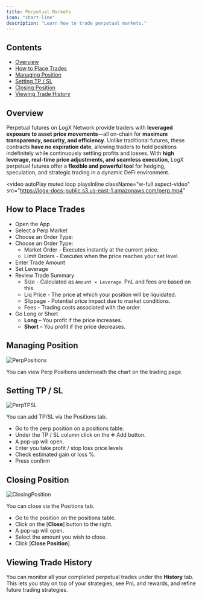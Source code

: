 ```yaml
---
title: Perpetual Markets
icon: "chart-line"
description: "Learn how to trade perpetual markets."
---
```


## Contents
* [Overview](#overview)
* [How to Place Trades](#how-to-place-trades)
* [Managing Position](#managing-position)
* [Setting TP / SL](#setting-tp--sl)
* [Closing Position](#closing-position)
* [Viewing Trade History](#viewing-trade-history)

## Overview

Perpetual futures on LogX Network provide traders with **leveraged exposure to asset price movements**—all on-chain for **maximum transparency, security, and efficiency**. Unlike traditional futures, these contracts **have no expiration date**, allowing traders to hold positions indefinitely while continuously settling profits and losses. With **high leverage, real-time price adjustments, and seamless execution**, LogX perpetual futures offer a **flexible and powerful tool** for hedging, speculation, and strategic trading in a dynamic DeFi environment.

<video
  autoPlay
  muted
  loop
  playsInline
  className="w-full aspect-video"
  src="https://logx-docs-public.s3.us-east-1.amazonaws.com/perp.mp4"
></video>

## How to Place Trades

* Open the App
* Select a Perp Market
* Choose an Order Type:
* Choose an Order Type:
   * Market Order - Executes instantly at the current price.
   * Limit Orders - Executes when the price reaches your set level.
* Enter Trade Amount
* Set Leverage
* Review Trade Summary
   * Size - Calculated as `Amount × Leverage`. PnL and fees are based on this.
   * Liq Price - The price at which your position will be liquidated.
   * Slippage - Potential price impact due to market conditions.
   * Fees - Trading costs associated with the order.
* Go Long or Short
   * **Long** – You profit if the price increases.
   * **Short** – You profit if the price decreases.

## Managing Position

![PerpPositions](../images/ManagingPositions.png) 


You can view Perp Positions underneath the chart on the trading page.

## Setting TP / SL

![PerpTPSL](../images/PerpTPSL.png)

You can add TP/SL via the Positions tab.
* Go to the perp position on a positions table.
* Under the TP / SL column click on the ➕ Add button.
* A pop-up will open.
* Enter you take profit / stop loss price levels
* Check estimated gain or loss %.
* Press confirm

## Closing Position

![ClosingPosition](../images/PerpClosepositions.png)

You can close via the Positions tab.
* Go to the position on the positions table.
* Click on the [**Close**] button to the right.
* A pop-up will open.
* Select the amount you wish to close.
* Click [**Close Position**].

## Viewing Trade History

You can monitor all your completed perpetual trades under the **History** tab. This lets you stay on top of your strategies, see PnL and rewards, and refine future trading strategies.